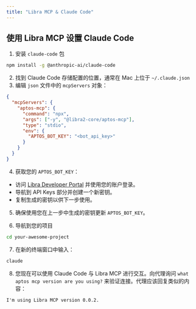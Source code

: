```yaml
---
title: "Libra MCP & Claude Code"
---
```


## 使用 Libra MCP 设置 Claude Code

1. 安装 `claude-code` 包

```bash
npm install -g @anthropic-ai/claude-code
```

2. 找到 Claude Code 存储配置的位置，通常在 Mac 上位于 `~/.claude.json`
3. 编辑 `json` 文件中的 `mcpServers` 对象：

```json
{
  "mcpServers": {
    "aptos-mcp": {
      "command": "npx",
      "args": ["-y", "@libra2-core/aptos-mcp"],
      "type": "stdio",
      "env": {
        "APTOS_BOT_KEY": "<bot_api_key>"
      }
    }
  }
}
```

4. 获取您的 `APTOS_BOT_KEY`：

- 访问 [Libra Developer Portal](https://aptos.dev) 并使用您的账户登录。
- 导航到 API Keys 部分并创建一个新密钥。
- 复制生成的密钥以供下一步使用。

5. 确保使用您在上一步中生成的密钥更新 `APTOS_BOT_KEY`。

6. 导航到您的项目

```bash
cd your-awesome-project
```

7. 在新的终端窗口中输入：

```bash
claude
```

8. 您现在可以使用 Claude Code 与 Libra MCP 进行交互。向代理询问 `what aptos mcp version are you using?` 来验证连接。代理应该回复类似的内容：

```text
I'm using Libra MCP version 0.0.2.
```
